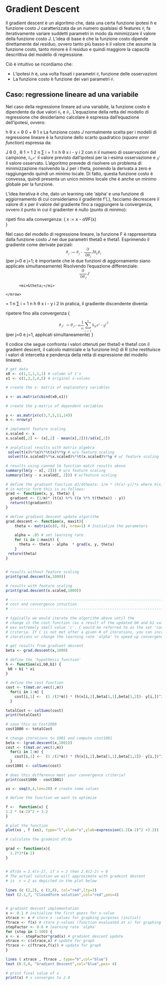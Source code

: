 Gradient Descent
================
Il gradient descent è un algoritmo che, data una certa funzione ipotesi _h_ e funzione costo _J_ caratterizzata da un numero qualsiasi di features <math display="inline" xmlns="http://www.w3.org/1998/Math/MathML"><mrow><mi>&theta;</mi></mrow></math>, fa iterativamente variare suddetti parametri in modo da minimizzare il valore della funzione costo J. L'idea di base è che la funzione costo dipende direttamente dal residuo, ovvero tanto più basso è il valore che assume la funzione costo, tanto minore è il residuo e quindi maggiore la capacità descrittiva del modello di regressione.

Ciò è intuitivo se ricordiamo che:

* L'ipotesi _h_ è, una volta fissati i parametri <math display="inline" xmlns="http://www.w3.org/1998/Math/MathML"><mrow><mi>&theta;</mi></mrow></math>, funzione delle osservazioni
* La funzione costo è funzione dei vari parametri <math display="inline" xmlns="http://www.w3.org/1998/Math/MathML"><mrow><mi>&theta;</mi></mrow></math>.

Caso: regressione lineare ad una variabile
------------------------------------------
Nel caso della regressione lineare ad una variabile, la funzione costo è dipendente da due valori <math display="inline" xmlns="http://www.w3.org/1998/Math/MathML"><mrow><msub><mi>&theta;</mi><mn>0</mn></msub></mrow></math> e <math display="inline" xmlns="http://www.w3.org/1998/Math/MathML"><mrow><msub><mi>&theta;</mi><mn>1</mn></msub></mrow></math>. L'equazione della retta del modello di regressione che desideriamo calcolare è espressa dall'equazione dell'ipotesi, ovvero:
<math display="block" xmlns="http://www.w3.org/1998/Math/MathML">

<!--  Created with FireMath www.firemath.info  -->

<mrow>
  <msub>
        <mrow>
          <mi>h</mi><mo>&ApplyFunction;</mo>
        </mrow>
        <mi>&theta;</mi>
  </msub>
  <mfenced open="(" close=")" separators=",">
    <mrow>
      <mi>x</mi>
    </mrow>
  </mfenced>
  <mo>=</mo>
  <msub>
          <mi>&theta;</mi>
        <mn>0</mn>
  </msub>
  <mo>+</mo>
  <msub>
          <mi>&theta;</mi>
        <mn>1</mn>
  </msub>
  <mi>x</mi>
</mrow>
</math>
La funzione costo _J_ normalmente scelta per i modelli di regressione lineare è la funzione dello scarto quadratico (_square error function_) espressa da:
<math display="block" xmlns="http://www.w3.org/1998/Math/MathML">

<!--  Created with FireMath www.firemath.info  -->

<mrow>
  <mi>J</mi><mo>&ApplyFunction;</mo>
  <mfenced open="(" close=")" separators=",">
    <mrow>
      <msub>
              <mi>&theta;</mi>
            <mn>0</mn>
      </msub>
      <mo>,</mo>
      <msub>
              <mi>&theta;</mi>
            <mn>1</mn>
      </msub>
    </mrow>
  </mfenced>
  <mo>=</mo>
  <mfrac>
    <mrow>
      <mn>1</mn>
    </mrow>
    <mrow>
      <mn>2</mn>
      <mi>n</mi>
    </mrow>
  </mfrac>
  <munderover>
          <mo>&Sum;</mo>
      <mrow>
        <mi>i</mi>
        <mo>=</mo>
        <mn>1</mn>
      </mrow>
        <mi>n</mi>
  </munderover>
  <msup>
        <mrow>
          <mfenced open="(" close=")" separators=",">
            <mrow>
              <msub>
                    <mrow>
                      <mi>h</mi><mo>&ApplyFunction;</mo>
                    </mrow>
                    <mi>&theta;</mi>
              </msub>
              <mfenced open="(" close=")" separators=",">
                <mrow>
                  <msup>
                          <mi>x</mi>
                        <mfenced open="(" close=")" separators=",">
                          <mrow>
                            <mi>i</mi>
                          </mrow>
                        </mfenced>
                  </msup>
                </mrow>
              </mfenced>
              <mo>-</mo>
              <msup>
                      <mi>y</mi>
                    <mfenced open="(" close=")" separators=",">
                      <mrow>
                        <mi>i</mi>
                      </mrow>
                    </mfenced>
              </msup>
            </mrow>
          </mfenced>
        </mrow>
        <mn>2</mn>
  </msup>
</mrow>
</math>
con _n_ il numero di osservazioni del campione, <math display="inline" xmlns="http://www.w3.org/1998/Math/MathML"><mrow>
  <msub>
        <mrow>
          <mi>h</mi><mo>&ApplyFunction;</mo>
        </mrow>
        <mi>&theta;</mi>
  </msub>
  <mfenced open="(" close=")" separators=",">
    <mrow>
      <msup>
              <mi>x</mi>
            <mfenced open="(" close=")" separators=",">
              <mrow>
                <mi>i</mi>
              </mrow>
            </mfenced>
      </msup>
    </mrow>
  </mfenced>
</mrow>
</math> il valore previsto dall'ipotesi per la i-esima osservazione e <math display="inline">
<mrow>
  <msup>
          <mi>y</mi>
        <mfenced open="(" close=")" separators=",">
          <mrow>
            <mi>i</mi>
          </mrow>
        </mfenced>
  </msup>
</mrow>
</math>
il valore osservato.
L'algoritmo prevede di risolvere un problema di minimizzazione risolvendo la J per i theta, ponendo la derivata a zero e raggiungendo quindi un minimo locale. Di fatto, questa funzione costo è convessa, quindi presenta un unico minimo locale che è anche un minimo globale per la funzione.

L'idea iterativa è che, dato un learning rate 'alpha' e una funzione di aggiornamento di cui consideriamo il gradiente f'(.), facciamo decrescere il valore di x per il valore del gradiente fino a raggiungere la convergenza, ovvero il punto in cui il gradienter è nullo (punto di minimo):

ripeti fino alla convergenza: {
  x := x - α∇F(x)  
}

Nel caso del modello di regressione lineare, la funzione F è rappresentata dalla funzione costo _J_ nei due parametri theta0 e theta1. Esprimendo il gradiente come derivate parziali:
<math display="block">
<mrow>
  <msub>
          <mi>&theta;</mi>
        <mi>j</mi>
  </msub>
  <mo>:=</mo>
  <msub>
          <mi>&theta;</mi>
        <mi>j</mi>
  </msub>
  <mo>-</mo>
  <mfrac>
    <mrow>
      <mo>&PartialD;</mo>
    </mrow>
    <mrow>
      <mo>&PartialD;</mo>
      <msub>
              <mi>&theta;</mi>
            <mi>j</mi>
      </msub>
    </mrow>
  </mfrac>
  <mi>J</mi><mo>&ApplyFunction;</mo>
  <mfenced open="(" close=")" separators=",">
    <mrow>
      <msub>
              <mi>&theta;</mi>
            <mn>0</mn>
      </msub>
    </mrow>
    <mrow>
      <msub>
              <mi>&theta;</mi>
            <mn>1</mn>
      </msub>
    </mrow>
  </mfenced>
</mrow>
</math>
(per j=0 e j=1; è importante che le due funzioni di aggiornamento siano applicate simultaneamente)
Risolvendo l'equazione differenziale:
<math display="block">
<mrow>
  <mfrac>
    <mrow>
      <mo>&PartialD;</mo>
    </mrow>
    <mrow>
      <mo>&PartialD;</mo>
      <msub>
              <mi>&theta;</mi>
            <mi>J</mi>
      </msub>
    </mrow>
  </mfrac>
  <mi>J</mi><mo>&ApplyFunction;</mo>
  <mfenced open="(" close=")" separators=",">
    <mrow>
      
          <mi>&theta;</mi>
      
    </mrow>
  </mfenced>
  <mo>=</mo>
  <mfrac>
    <mrow>
      <mn>1</mn>
    </mrow>
    <mrow>
      <mi>n</mi>
    </mrow>
  </mfrac>
  <munderover>
          <mo>&Sum;</mo>
      <mrow>
        <mi>i</mi>
        <mo>=</mo>
        <mn>1</mn>
      </mrow>
        <mi>n</mi>
  </munderover>
  <msup>
        <mrow>
          <mfenced open="(" close=")" separators=",">
            <mrow>
              <msub>
                    <mrow>
                      <mi>h</mi><mo>&ApplyFunction;</mo>
                    </mrow>
                    <mi>&theta;</mi>
              </msub>
              <mfenced open="(" close=")" separators=",">
                <mrow>
                  <msup>
                          <mi>x</mi>
                        <mfenced open="(" close=")" separators=",">
                          <mrow>
                            <mi>i</mi>
                          </mrow>
                        </mfenced>
                  </msup>
                </mrow>
              </mfenced>
              <mo>-</mo>
              <msup>
                      <mi>y</mi>
                    <mfenced open="(" close=")" separators=",">
                      <mrow>
                        <mi>i</mi>
                      </mrow>
                    </mfenced>
              </msup>
            </mrow>
          </mfenced>
        </mrow>
        <mn>2</mn>
  </msup>
</mrow>
</math>
In pratica, il gradiente discendente diventa:

ripetere fino alla convergenza {

<math display="block">
<mrow>
  <msub>
          <mi>&theta;</mi>
        <mi>J</mi>
  </msub>
  <mo>:</mo>
  <mo>=</mo>
  <msub>
          <mi>&theta;</mi>
        <mi>J</mi>
  </msub>
  <mo>-</mo>
  <mi>&alpha;</mi>
  <mfrac>
    <mrow>
      <mn>1</mn>
    </mrow>
    <mrow>
      <mi>n</mi>
    </mrow>
  </mfrac>
  <munderover>
          <mo>&Sum;</mo>
      <mrow>
        <mi>i</mi>
        <mo>=</mo>
        <mn>1</mn>
      </mrow>
        <mi>n</mi>
  </munderover>
  <msup>
        <mrow>
          <mfenced open="(" close=")" separators=",">
            <mrow>
              <msub>
                    <mrow>
                      <mi>h</mi><mo>&ApplyFunction;</mo>
                    </mrow>
                    <mi>&theta;</mi>
              </msub>
              <mfenced open="(" close=")" separators=",">
                <mrow>
                  <msup>
                          <mi>x</mi>
                        <mfenced open="(" close=")" separators=",">
                          <mrow>
                            <mi>i</mi>
                          </mrow>
                        </mfenced>
                  </msup>
                </mrow>
              </mfenced>
              <mo>-</mo>
              <msup>
                      <mi>y</mi>
                    <mfenced open="(" close=")" separators=",">
                      <mrow>
                        <mi>i</mi>
                      </mrow>
                    </mfenced>
              </msup>
            </mrow>
          </mfenced>
        </mrow>
        <mn>2</mn>
  </msup>
</mrow>
</math>
(per j=0 e j=1, applicati simultaneamente)
}

Il codice che segue confronta i valori ottenuti per theta0 e theta1 con il gradient descent, il calcolo matriciale e la funzione lm() di R (che restituisce i valori di intercetta e pendenza della retta di espressione del modello lineare).

```r
# get data 
x0 <- c(1,1,1,1,1) # column of 1's
x1 <- c(1,2,3,4,5) # original x-values
 
# create the x- matrix of explanatory variables
 
x <- as.matrix(cbind(x0,x1))
 
# create the y-matrix of dependent variables
 
y <- as.matrix(c(3,7,5,11,14))
m <- nrow(y)
 
# implement feature scaling
x.scaled <- x
x.scaled[,2] <- (x[,2] - mean(x[,2]))/sd(x[,2])
 
# analytical results with matrix algebra
 solve(t(x)%*%x)%*%t(x)%*%y # w/o feature scaling
 solve(t(x.scaled)%*%x.scaled)%*%t(x.scaled)%*%y # w/ feature scaling
 
# results using canned lm function match results above
summary(lm(y ~ x[, 2])) # w/o feature scaling
summary(lm(y ~ x.scaled[, 2])) # w/feature scaling
 
# define the gradient function dJ/dtheata: 1/m * (h(x)-y))*x where h(x) = x*theta
# in matrix form this is as follows:
grad <- function(x, y, theta) {
  gradient <- (1/m)* (t(x) %*% ((x %*% t(theta)) - y))
  return(t(gradient))
}
 
# define gradient descent update algorithm
grad.descent <- function(x, maxit){
    theta <- matrix(c(0, 0), nrow=1) # Initialize the parameters
 
    alpha = .05 # set learning rate
    for (i in 1:maxit) {
      theta <- theta - alpha  * grad(x, y, theta)   
    }
 return(theta)
}
 
 
# results without feature scaling
print(grad.descent(x,1000))
 
# results with feature scaling
print(grad.descent(x.scaled,1000))
 
# ----------------------------------------------------------------------- 
# cost and convergence intuition
# -----------------------------------------------------------------------
 
# typically we would iterate the algorithm above until the 
# change in the cost function (as a result of the updated b0 and b1 values)
# was extremely small value 'c'. C would be referred to as the set 'convergence'
# criteria. If C is not met after a given # of iterations, you can increase the
# iterations or change the learning rate 'alpha' to speed up convergence
 
# get results from gradient descent
beta <- grad.descent(x,1000)
 
# define the 'hypothesis function'
h <- function(xi,b0,b1) {
 b0 + b1 * xi 
}
 
# define the cost function   
cost <- t(mat.or.vec(1,m))
  for(i in 1:m) {
    cost[i,1] <-  (1 /(2*m)) * (h(x[i,2],beta[1,1],beta[1,2])- y[i,])^2 
  }
 
totalCost <- colSums(cost)
print(totalCost)
 
# save this as Cost1000
cost1000 <- totalCost
 
# change iterations to 1001 and compute cost1001
beta <- (grad.descent(x,1001))
cost <- t(mat.or.vec(1,m))
  for(i in 1:m) {
    cost[i,1] <-  (1 /(2*m)) * (h(x[i,2],beta[1,1],beta[1,2])- y[i,])^2 
  }
cost1001 <- colSums(cost)
 
# does this difference meet your convergence criteria? 
print(cost1000 - cost1001)

xs <- seq(0,4,len=20) # create some values
 
# define the function we want to optimize
 
f <-  function(x) {
1.2 * (x-2)^2 + 3.2
}
 
# plot the function 
plot(xs , f (xs), type="l",xlab="x",ylab=expression(1.2(x-2)^2 +3.2))
 
# calculate the gradeint df/dx
 
grad <- function(x){
  1.2*2*(x-2)
}
 
 
# df/dx = 2.4(x-2), if x = 2 then 2.4(2-2) = 0
# The actual solution we will approximate with gradeint descent
# is  x = 2 as depicted in the plot below
 
lines (c (2,2), c (3,8), col="red",lty=2)
text (2.1,7, "Closedform solution",col="red",pos=4)
 
 
# gradient descent implementation
x <- 0.1 # initialize the first guess for x-value
xtrace <- x # store x -values for graphing purposes (initial)
ftrace <- f(x) # store y-values (function evaluated at x) for graphing purposes (initial)
stepFactor <- 0.6 # learning rate 'alpha'
for (step in 1:100) {
x <- x - stepFactor*grad(x) # gradient descent update
xtrace <- c(xtrace,x) # update for graph
ftrace <- c(ftrace,f(x)) # update for graph
}
 
lines ( xtrace , ftrace , type="b",col="blue")
text (0.5,6, "Gradient Descent",col="blue",pos= 4)
 
# print final value of x
print(x) # x converges to 2.0

```